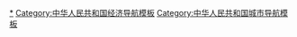 {{Navbox
|listclass=hlist
|name  = 中华人民共和国沿海开放城市
|title = {{PRC}}[[中华人民共和国沿海开放城市|沿海开放城市]]（1984年开辟）
 
|group1 = [[中国东北地区|东北地区]]
|list1 = 
*[[大连市]]
 
|group2 = [[华北地区]]
|list2 = 
*[[天津市]]
*[[秦皇岛市]]
 
|group3 = [[华东地区]]
|list3 = 
*[[烟台市]]
*[[青岛市]]
*[[连云港市]]
*[[南通市]]
*[[上海市]]
*[[宁波市]]
*[[温州市]]
*[[福州市]]
 
|group4 = [[中南地区]]
|list4 = 
*[[广州市]]
*[[湛江市]]
*[[北海市]]
 
|belowstyle = text-align: left;
|below = 定义：1984年中华人民共和国中央政府为了吸引外资，主动开辟了十四个沿海开放城市。
}}<noinclude>
[[Category:中华人民共和国沿海开放城市|*]]
[[Category:中华人民共和国经济导航模板]]
[[Category:中华人民共和国城市导航模板]]
</noinclude>
